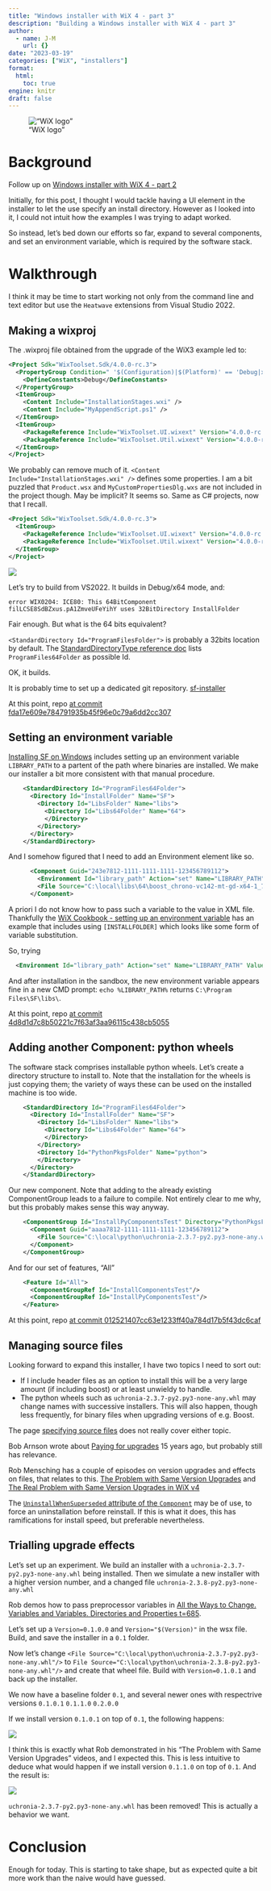 ```yaml
---
title: "Windows installer with WiX 4 - part 3"
description: "Building a Windows installer with WiX 4 - part 3"
author:
  - name: J-M
    url: {}
date: "2023-03-19"
categories: ["WiX", "installers"]
format: 
  html:
    toc: true
engine: knitr
draft: false
---
```


!["WiX logo"](https://avatars.githubusercontent.com/u/91997072?s=200&v=4 "WiX logo")

# Background

Follow up on [Windows installer with WiX 4 - part 2](https://jmp75.github.io/work-blog/posts/20230317-windows-installer-wix/)

Initially, for this post, I thought I would tackle having a UI element in the installer to let the use specify an install directory. However as I looked into it, I could not intuit how the examples I was trying to adapt worked.

So instead, let's bed down our efforts so far, expand to several components, and set an environment variable, which is required by the software stack.

# Walkthrough

I think it may be time to start working not only from the command line and text editor but use the `Heatwave` extensions from Visual Studio 2022.

## Making a wixproj

The .wixproj file obtained from the upgrade of the WiX3 example led to:

```xml
<Project Sdk="WixToolset.Sdk/4.0.0-rc.3">
  <PropertyGroup Condition=" '$(Configuration)|$(Platform)' == 'Debug|x86' ">
    <DefineConstants>Debug</DefineConstants>
  </PropertyGroup>
  <ItemGroup>
    <Content Include="InstallationStages.wxi" />
    <Content Include="MyAppendScript.ps1" />
  </ItemGroup>
  <ItemGroup>
    <PackageReference Include="WixToolset.UI.wixext" Version="4.0.0-rc.3" />
    <PackageReference Include="WixToolset.Util.wixext" Version="4.0.0-rc.3" />
  </ItemGroup>
</Project>
```

We probably can remove much of it. `<Content Include="InstallationStages.wxi" />` defines some properties. I am a bit puzzled that `Product.wsx` and `MyCustomPropertiesDlg.wxs` are not included in the project though. May be implicit? It seems so. Same as C# projects, now that I recall.

```xml
<Project Sdk="WixToolset.Sdk/4.0.0-rc.3">
  <ItemGroup>
    <PackageReference Include="WixToolset.UI.wixext" Version="4.0.0-rc.3" />
    <PackageReference Include="WixToolset.Util.wixext" Version="4.0.0-rc.3" />
  </ItemGroup>
</Project>
```

![](./wix4_012.png)

Let's try to build from VS2022. It builds in Debug/x64 mode, and:

```text
error WIX0204: ICE80: This 64BitComponent filLCSE8SdBZxus.pA1ZmveUFeYihY uses 32BitDirectory InstallFolder 
```

Fair enough. But what is the 64 bits equivalent?

`<StandardDirectory Id="ProgramFilesFolder">` is probably a 32bits location by default. The [StandardDirectoryType reference doc](https://wixtoolset.org/docs/reference/schema/wxs/standarddirectorytype/) lists `ProgramFiles64Folder` as possible Id.

OK, it builds. 

It is probably time to set up a dedicated git repository. [sf-installer](https://github.com/csiro-hydroinformatics/sf-installer)

At this point, repo [at commit fda17e609e784791935b45f96e0c79a6dd2cc307](https://github.com/csiro-hydroinformatics/sf-installer/tree/fda17e609e784791935b45f96e0c79a6dd2cc307)

## Setting an environment variable

[Installing SF on Windows](https://csiro-hydroinformatics.github.io/streamflow-forecasting-tools-onboard/doc/installation/install_windows.html) includes setting up an environment variable `LIBRARY_PATH` to a partent of the path where binaries are installed. We make our installer a bit more consistent with that manual procedure.

```xml
    <StandardDirectory Id="ProgramFiles64Folder">
      <Directory Id="InstallFolder" Name="SF">
        <Directory Id="LibsFolder" Name="libs">
          <Directory Id="Libs64Folder" Name="64">
          </Directory>
        </Directory>
      </Directory>
    </StandardDirectory>
```

And I somehow figured that I need to add an Environment element like so.

```xml
      <Component Guid="243e7812-1111-1111-1111-123456789112">
        <Environment Id="library_path" Action="set" Name="LIBRARY_PATH" Value="c:\Program Files\SF\libs" Separator=";" System="yes" Part="last" Permanent="true"/>
        <File Source="C:\local\libs\64\boost_chrono-vc142-mt-gd-x64-1_79.dll"/>
      </Component>
```

A priori I do not know how to pass such a variable to the value in XML file. Thankfully the [WiX Cookbook - setting up an environment variable](https://subscription.packtpub.com/book/web-development/9781784393212/13/ch13lvl1sec81/setting-an-environment-variable) has an example that includes using `[INSTALLFOLDER]` which looks like some form of variable substitution. 

So, trying 

```xml
  <Environment Id="library_path" Action="set" Name="LIBRARY_PATH" Value="[LibsFolder]" Separator=";" System="yes" Part="last" Permanent="true"/>
```

And after installation in the sandbox, the new environment variable appears fine in a new CMD prompt: `echo %LIBRARY_PATH%` returns `C:\Program Files\SF\libs\`.

At this point, repo [at commit 4d8d1d7c8b50221c7f63af3aa96115c438cb5055](https://github.com/csiro-hydroinformatics/sf-installer/tree/4d8d1d7c8b50221c7f63af3aa96115c438cb5055)


## Adding another Component: python wheels

The software stack comprises installable python wheels. Let's create a directory structure to install to. Note that the installation for the wheels is just copying them; the variety of ways these can be used on the installed machine is too wide.

```xml
    <StandardDirectory Id="ProgramFiles64Folder">
      <Directory Id="InstallFolder" Name="SF">
        <Directory Id="LibsFolder" Name="libs">
          <Directory Id="Libs64Folder" Name="64">
          </Directory>
        </Directory>
        <Directory Id="PythonPkgsFolder" Name="python">
        </Directory>
      </Directory>
    </StandardDirectory>
```

Our new component. Note that adding to the already existing ComponentGroup leads to a failure to compile. Not entirely clear to me why, but this probably makes sense this way anyway.

```xml
    <ComponentGroup Id="InstallPyComponentsTest" Directory="PythonPkgsFolder">
      <Component Guid="aaaa7812-1111-1111-1111-123456789112">
        <File Source="C:\local\python\uchronia-2.3.7-py2.py3-none-any.whl"/>
      </Component>
    </ComponentGroup>
```

And for our set of features, "All"

```xml
    <Feature Id="All">
      <ComponentGroupRef Id="InstallComponentsTest"/>
      <ComponentGroupRef Id="InstallPyComponentsTest"/>
    </Feature>
```

At this point, repo [at commit 012521407cc63e1233ff40a784d17b5f43dc6caf](https://github.com/csiro-hydroinformatics/sf-installer/tree/012521407cc63e1233ff40a784d17b5f43dc6caf)

## Managing source files 

Looking forward to expand this installer, I have two topics I need to sort out:

* If I include header files as an option to install this will be a very large amount (if including  boost) or at least unwieldy to handle.
* The python wheels such as `uchronia-2.3.7-py2.py3-none-any.whl` may change names with successive installers. This will also happen, though less frequently, for binary files when upgrading versions of e.g. Boost.

The page [specifying source files](https://wixtoolset.org/docs/v3/howtos/general/specifying_source_files/) does not really cover either topic.

Bob Arnson wrote about [Paying for upgrades](https://www.joyofsetup.com/2008/12/30/paying-for-upgrades/) 15 years ago, but probably still has relevance.

Rob Mensching has a couple of episodes on version upgrades and effects on files, that relates to this. [The Problem with Same Version Upgrades](https://www.youtube.com/watch?v=s1ZdtkD5lZg&list=PLDlzbQXIs18slmqmdlS10_de_Cps-QRg6&index=7) and [The Real Problem with Same Version Upgrades in WiX v4](https://www.youtube.com/watch?v=s1ZdtkD5lZg&list=PLDlzbQXIs18slmqmdlS10_de_Cps-QRg6&index=8)

The [`UninstallWhenSuperseded` attribute of the `Component`](https://wixtoolset.org/docs/v3/xsd/wix/component/) may be of use, to force an uninstallation before reinstall. If this is what it does, this has ramifications for install speed, but preferable nevertheless.

## Trialling upgrade effects

Let's set up an experiment. We build an installer with a `uchronia-2.3.7-py2.py3-none-any.whl` being installed. Then we simulate a new installer with a higher version number, and a changed file `uchronia-2.3.8-py2.py3-none-any.whl`

Rob demos how to pass preprocessor variables in [All the Ways to Change. Variables and Variables. Directories and Properties t=685](https://youtu.be/g1PBKhq2oe8?list=PLDlzbQXIs18slmqmdlS10_de_Cps-QRg6&t=685).

Let's set up a `Version=0.1.0.0` and `Version="$(Version)"` in the wsx file. Build, and save the installer in a `0.1` folder.

Now let's change `<File Source="C:\local\python\uchronia-2.3.7-py2.py3-none-any.whl"/>` to `File Source="C:\local\python\uchronia-2.3.8-py2.py3-none-any.whl"/>` and create that wheel file. Build with `Version=0.1.0.1` and back up the installer. 

We now have a baseline folder `0.1`, and several newer ones with respectrive versions `0.1.0.1` `0.1.1.0` `0.2.0.0` 

If we install version `0.1.0.1` on top of `0.1`, the following happens:

![](wix4_013.png)

I think this is exactly what Rob demonstrated in his "The Problem with Same Version Upgrades" videos, and I expected this. This is less intuitive to deduce what would happen if we install version `0.1.1.0` on top of `0.1`. And the result is:

![](wix4_014.png)

`uchronia-2.3.7-py2.py3-none-any.whl` has been removed! This is actually a behavior we want.

# Conclusion

Enough for today. This is starting to take shape, but as expected quite a bit more work than the naive would have guessed. 